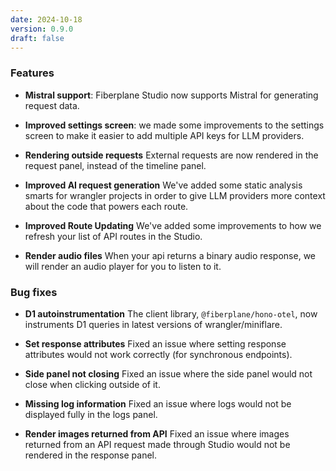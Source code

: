 ---
date: 2024-10-18
version: 0.9.0
draft: false
---

### Features

- **Mistral support**: Fiberplane Studio now supports Mistral for generating request data.

- **Improved settings screen**: we made some improvements to the settings screen to make it easier to add multiple API keys for LLM providers.

- **Rendering outside requests** External requests are now rendered in the request panel, instead of the timeline panel.

- **Improved AI request generation** We've added some static analysis smarts for wrangler projects in order to give LLM providers more context about the code that powers each route.

- **Improved Route Updating** We've added some improvements to how we refresh your list of API routes in the Studio.

- **Render audio files** When your api returns a binary audio response, we will render an audio player for you to listen to it.

### Bug fixes

- **D1 autoinstrumentation** The client library, `@fiberplane/hono-otel`, now instruments D1 queries in latest versions of wrangler/miniflare.

- **Set response attributes** Fixed an issue where setting response attributes would not work correctly (for synchronous endpoints).

- **Side panel not closing** Fixed an issue where the side panel would not close when clicking outside of it.

- **Missing log information** Fixed an issue where logs would not be displayed fully in the logs panel.

- **Render images returned from API** Fixed an issue where images returned from an API request made through Studio would not be rendered in the response panel.
